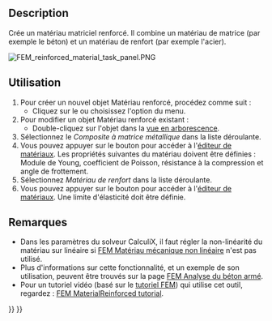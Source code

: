 <languages/>

{{Docnav/fr
|[[FEM_MaterialMechanicalNonlinear/fr|Mécanique non linéaire]]
|[[FEM_MaterialEditor/fr|Éditeur de matériaux]]
|[[FEM_Workbench/fr|Atelier FEM]]
|IconL=FEM_MaterialMechanicalNonlinear.svg
|IconR=FEM_MaterialEditor.svg
|IconC=Workbench_FEM.svg
}}

{{GuiCommandContainer
|
{{GuiCommand/fr
|Name=FEM MaterialReinforced
|Name/fr=FEM Matériau renforcé
|MenuLocation=Modèle → Matériaux → Matériau renforcé (type béton)
|Workbenches=[[FEM_Workbench/fr|FEM]]
|SeeAlso=[[FEM_tutorial/fr|FEM Tutoriel]]
}}
{{GuiCommandFemInfo/fr
|Solvers=CalculiX
}}
}}

==Description==

Crée un matériau matriciel renforcé. Il combine un matériau de matrice (par exemple le béton) et un matériau de renfort (par exemple l'acier).

[[File:FEM_reinforced_material_task_panel.PNG]]
{{Caption|Le panneau des tâches FEM pour les matériaux renforcés}}

<span id="Usage"></span>
==Utilisation==

<div class="mw-translate-fuzzy">
# Pour créer un nouvel objet Matériau renforcé, procédez comme suit :
#* Cliquez sur le {{Button|[[Image:FEM MaterialReinforced.svg|16px]] [[FEM MaterialReinforced/fr|Matériau renforcé (type béton)]]}} ou choisissez l'option {{MenuCommand|Modèle → Matériaux → [[Image:FEM_MaterialReinforced.svg|16px]] Matériau renforcé (typebéton)}} du menu.
# Pour modifier un objet Matériau renforcé existant :
#* Double-cliquez sur l'objet dans la [[Tree_view/fr|vue en arborescence]].
# Sélectionnez le ''Composite à matrice métallique'' dans la liste déroulante.
# Vous pouvez appuyer sur le bouton {{Button|Lancer l'éditeur}} pour accéder à l'[[Materials_Edit/fr|éditeur de matériaux]]. Les propriétés suivantes du matériau doivent être définies : Module de Young, coefficient de Poisson, résistance à la compression et angle de frottement.
# Sélectionnez ''Matériau de renfort'' dans la liste déroulante.
# Vous pouvez appuyer sur le bouton {{Button|Lancer l'éditeur}} pour accéder à l'[[Materials_Edit/fr|éditeur de matériaux]]. Une limite d'élasticité doit être définie.
</div>

<span id="Notes"></span>
==Remarques==

* Dans les paramètres du solveur CalculiX, il faut régler la non-linéarité du matériau sur linéaire si [[FEM_MaterialMechanicalNonlinear/fr|FEM Matériau mécanique non linéaire]] n'est pas utilisé.
* Plus d'informations sur cette fonctionnalité, et un exemple de son utilisation, peuvent être trouvés sur la page [[Analysis_of_reinforced_concrete_with_FEM/fr|FEM Analyse du béton armé]].
* Pour un tutoriel vidéo (basé sur le [[FEM_tutorial/fr|tutoriel FEM]]) qui utilise cet outil, regardez : [https://www.youtube.com/watch?v=SZTIqhfCSVc FEM MaterialReinforced tutorial].


{{Docnav/fr
|[[FEM_MaterialMechanicalNonlinear/fr|Mécanique non linéaire]]
|[[FEM_MaterialEditor/fr|Éditeur de matériaux]]
|[[FEM_Workbench/fr|Atelier FEM]]
|IconL=FEM_MaterialMechanicalNonlinear.svg
|IconR=FEM_MaterialEditor.svg
|IconC=Workbench_FEM.svg
}}

{{FEM Tools navi{{#translation:}}}}
{{Userdocnavi{{#translation:}}}}